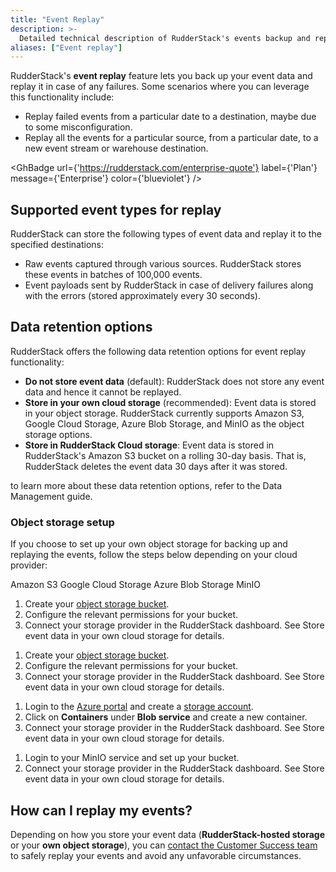 ```yaml
---
title: "Event Replay"
description: >-
  Detailed technical description of RudderStack's events backup and replay feature.
aliases: ["Event replay"]
---
```


RudderStack's **event replay** feature lets you back up your event data and replay it in case of any failures. Some scenarios where you can leverage this functionality include:

- Replay failed events from a particular date to a destination, maybe due to some misconfiguration.
- Replay all the events for a particular source, from a particular date, to a new event stream or warehouse destination.

<GhBadge
  url={'https://rudderstack.com/enterprise-quote'}
  label={'Plan'}
  message={'Enterprise'}
  color={'blueviolet'}
/>

## Supported event types for replay

RudderStack can store the following types of event data and replay it to the specified destinations:

- Raw events captured through various sources. RudderStack stores these events in batches of 100,000 events.
- Event payloads sent by RudderStack in case of delivery failures along with the errors (stored approximately every 30 seconds).

## Data retention options

RudderStack offers the following data retention options for event replay functionality:

- **Do not store event data** (default): RudderStack does not store any event data and hence it cannot be replayed.
- **Store in your own cloud storage** (recommended): Event data is stored in your object storage. RudderStack currently supports Amazon S3, Google Cloud Storage, Azure Blob Storage, and MinIO as the object storage options. 
- **Store in RudderStack Cloud storage**: Event data is stored in RudderStack's Amazon S3 bucket on a rolling 30-day basis. That is, RudderStack deletes the event data 30 days after it was stored.

to learn more about these data retention options, refer to the <Link to="/dashboard-guides/data-retention/#data-retention-options">Data Management</Link> guide.

### Object storage setup

If you choose to set up your own object storage for backing up and replaying the events, follow the steps below depending on your cloud provider:

<Tabs>
  <TabList>
   <Tab>Amazon S3</Tab>
    <Tab>Google Cloud Storage</Tab>
    <Tab>Azure Blob Storage</Tab>
    <Tab>MinIO</Tab>
  </TabList>
  <TabPanels>
    <TabPanel>
    <ol>
      <li>Create your <a href="https://docs.aws.amazon.com/AmazonS3/latest/userguide/creating-bucket.html">object storage bucket</a>.</li>
      <li>Configure the relevant <Link to="/user-guides/administrators-guide/bucket-configuration-settings/#permissions-for-amazon-s3">permissions</Link> for your bucket.</li>
      <li>Connect your storage provider in the RudderStack dashboard. See <Link to="/dashboard-guides/data-retention/#2-store-event-data-in-your-own-cloud-storage-recommended">Store event data in your own cloud storage</Link> for details.</li>   
      </ol>
    </TabPanel>
    <TabPanel>
    <ol>
      <li>Create your <a href="https://cloud.google.com/storage/docs/creating-buckets">object storage bucket</a>.</li>
      <li>Configure the relevant <Link to="/user-guides/administrators-guide/bucket-configuration-settings/#permissions-for-gcs">permissions</Link> for your bucket.</li>
      <li>Connect your storage provider in the RudderStack dashboard. See <Link to="/dashboard-guides/data-retention/#2-store-event-data-in-your-own-cloud-storage-recommended">Store event data in your own cloud storage</Link> for details.</li> 
    </ol>
    </TabPanel>
    <TabPanel>
    <ol>
      <li>Login to the <a href="https://portal.azure.com/">Azure portal</a> and create a <a href="https://docs.microsoft.com/en-us/azure/storage/common/storage-account-create?tabs=azure-portal">storage account</a>.</li>
      <li>Click on <strong>Containers</strong> under <strong>Blob service</strong> and create a new container.</li>
      <li>Connect your storage provider in the RudderStack dashboard. See <Link to="/dashboard-guides/data-retention/#2-store-event-data-in-your-own-cloud-storage-recommended">Store event data in your own cloud storage</Link> for details.</li>     
      </ol>
    </TabPanel>
    <TabPanel>
    <ol>
      <li>Login to your MinIO service and <Link to="/destinations/streaming-destinations/minio/#setting-up-minio">set up your bucket</Link>.</li>
      <li>Connect your storage provider in the RudderStack dashboard. See <Link to="/dashboard-guides/data-retention/#2-store-event-data-in-your-own-cloud-storage-recommended">Store event data in your own cloud storage</Link> for details.</li>
    </ol>
    </TabPanel>
  </TabPanels>
</Tabs>

## How can I replay my events?

Depending on how you store your event data (**RudderStack-hosted storage** or your **own object storage**), you can [contact the Customer Success team](mailto:%20support@rudderstack.com) to safely replay your events and avoid any unfavorable circumstances.

<br />